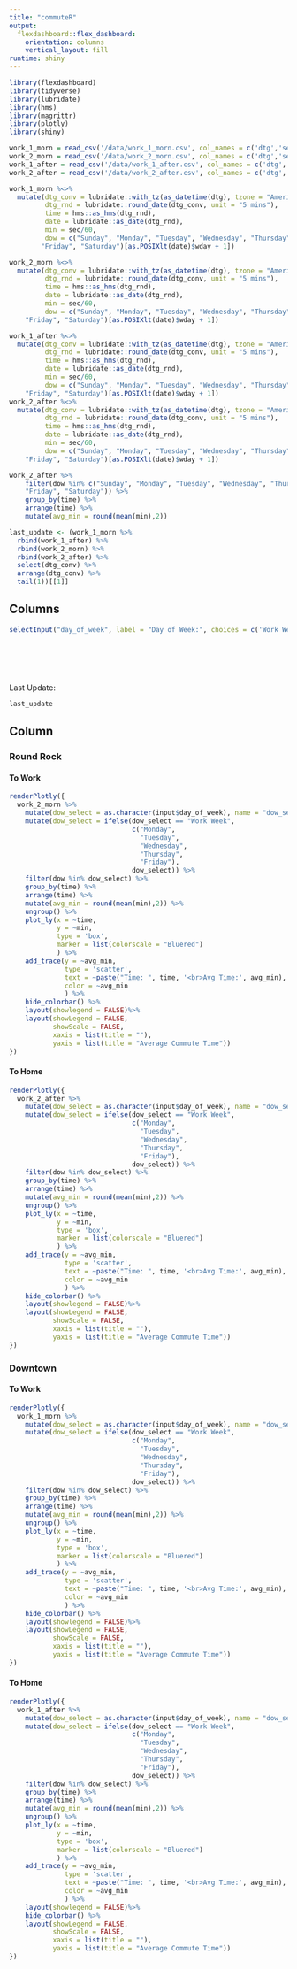 ```yaml
---
title: "commuteR"
output: 
  flexdashboard::flex_dashboard:
    orientation: columns
    vertical_layout: fill
runtime: shiny
---
```


```r
library(flexdashboard)
library(tidyverse)
library(lubridate)
library(hms)
library(magrittr)
library(plotly)
library(shiny)

work_1_morn = read_csv('/data/work_1_morn.csv', col_names = c('dtg','sec'))
work_2_morn = read_csv('/data/work_2_morn.csv', col_names = c('dtg','sec'))
work_1_after = read_csv('/data/work_1_after.csv', col_names = c('dtg','sec'))
work_2_after = read_csv('/data/work_2_after.csv', col_names = c('dtg','sec'))

work_1_morn %<>%
  mutate(dtg_conv = lubridate::with_tz(as_datetime(dtg), tzone = "America/Monterrey"),
         dtg_rnd = lubridate::round_date(dtg_conv, unit = "5 mins"),
         time = hms::as_hms(dtg_rnd),
         date = lubridate::as_date(dtg_rnd),
         min = sec/60,
         dow = c("Sunday", "Monday", "Tuesday", "Wednesday", "Thursday", 
        "Friday", "Saturday")[as.POSIXlt(date)$wday + 1])

work_2_morn %<>%
  mutate(dtg_conv = lubridate::with_tz(as_datetime(dtg), tzone = "America/Monterrey"),
         dtg_rnd = lubridate::round_date(dtg_conv, unit = "5 mins"),
         time = hms::as_hms(dtg_rnd),
         date = lubridate::as_date(dtg_rnd),
         min = sec/60,
         dow = c("Sunday", "Monday", "Tuesday", "Wednesday", "Thursday", 
    "Friday", "Saturday")[as.POSIXlt(date)$wday + 1])

work_1_after %<>%
  mutate(dtg_conv = lubridate::with_tz(as_datetime(dtg), tzone = "America/Monterrey"),
         dtg_rnd = lubridate::round_date(dtg_conv, unit = "5 mins"),
         time = hms::as_hms(dtg_rnd),
         date = lubridate::as_date(dtg_rnd),
         min = sec/60,
         dow = c("Sunday", "Monday", "Tuesday", "Wednesday", "Thursday", 
    "Friday", "Saturday")[as.POSIXlt(date)$wday + 1])
work_2_after %<>%
  mutate(dtg_conv = lubridate::with_tz(as_datetime(dtg), tzone = "America/Monterrey"),
         dtg_rnd = lubridate::round_date(dtg_conv, unit = "5 mins"),
         time = hms::as_hms(dtg_rnd),
         date = lubridate::as_date(dtg_rnd),
         min = sec/60,
         dow = c("Sunday", "Monday", "Tuesday", "Wednesday", "Thursday", 
    "Friday", "Saturday")[as.POSIXlt(date)$wday + 1])

work_2_after %>%
    filter(dow %in% c("Sunday", "Monday", "Tuesday", "Wednesday", "Thursday", 
    "Friday", "Saturday")) %>%
    group_by(time) %>%
    arrange(time) %>%
    mutate(avg_min = round(mean(min),2))

last_update <- (work_1_morn %>%
  rbind(work_1_after) %>%
  rbind(work_2_morn) %>%
  rbind(work_2_after) %>%
  select(dtg_conv) %>%
  arrange(dtg_conv) %>%
  tail(1))[[1]]
```

Columns {.sidebar data-width=300}
-----------------------------------------------------------------------

```r

selectInput("day_of_week", label = "Day of Week:", choices = c('Work Week',
                                                                        'Monday',
                                                                        'Tuesday',
                                                                        'Wednesday',
                                                                        'Thursday',
                                                                        'Friday'))
```
Last Update:
```r
last_update
```

Column {.tabset .tabset-fade}
-----------------------------------------------------------------------

### Round Rock

#### To Work
```r
renderPlotly({
  work_2_morn %>%
    mutate(dow_select = as.character(input$day_of_week), name = "dow_select") %>%
    mutate(dow_select = ifelse(dow_select == "Work Week", 
                               c("Monday", 
                                 "Tuesday", 
                                 "Wednesday", 
                                 "Thursday", 
                                 "Friday"), 
                               dow_select)) %>%
    filter(dow %in% dow_select) %>%
    group_by(time) %>%
    arrange(time) %>%
    mutate(avg_min = round(mean(min),2)) %>%
    ungroup() %>%
    plot_ly(x = ~time, 
            y = ~min, 
            type = 'box',
            marker = list(colorscale = "Bluered")
            ) %>%
    add_trace(y = ~avg_min,
              type = 'scatter',
              text = ~paste("Time: ", time, '<br>Avg Time:', avg_min),
              color = ~avg_min
              ) %>%
    hide_colorbar() %>%
    layout(showlegend = FALSE)%>%
    layout(showLegend = FALSE, 
           showScale = FALSE,
           xaxis = list(title = ""),
           yaxis = list(title = "Average Commute Time"))
})
```

#### To Home
```r
renderPlotly({
  work_2_after %>%
    mutate(dow_select = as.character(input$day_of_week), name = "dow_select") %>%
    mutate(dow_select = ifelse(dow_select == "Work Week", 
                               c("Monday", 
                                 "Tuesday", 
                                 "Wednesday", 
                                 "Thursday", 
                                 "Friday"), 
                               dow_select)) %>%
    filter(dow %in% dow_select) %>%
    group_by(time) %>%
    arrange(time) %>%
    mutate(avg_min = round(mean(min),2)) %>%
    ungroup() %>%
    plot_ly(x = ~time, 
            y = ~min, 
            type = 'box',
            marker = list(colorscale = "Bluered")
            ) %>%
    add_trace(y = ~avg_min,
              type = 'scatter',
              text = ~paste("Time: ", time, '<br>Avg Time:', avg_min),
              color = ~avg_min
              ) %>%
    hide_colorbar() %>%
    layout(showlegend = FALSE)%>%
    layout(showLegend = FALSE, 
           showScale = FALSE,
           xaxis = list(title = ""),
           yaxis = list(title = "Average Commute Time"))
})
```

### Downtown

#### To Work
```r
renderPlotly({
  work_1_morn %>%
    mutate(dow_select = as.character(input$day_of_week), name = "dow_select") %>%
    mutate(dow_select = ifelse(dow_select == "Work Week", 
                               c("Monday", 
                                 "Tuesday", 
                                 "Wednesday", 
                                 "Thursday", 
                                 "Friday"), 
                               dow_select)) %>%
    filter(dow %in% dow_select) %>%
    group_by(time) %>%
    arrange(time) %>%
    mutate(avg_min = round(mean(min),2)) %>%
    ungroup() %>%
    plot_ly(x = ~time, 
            y = ~min, 
            type = 'box',
            marker = list(colorscale = "Bluered")
            ) %>%
    add_trace(y = ~avg_min,
              type = 'scatter',
              text = ~paste("Time: ", time, '<br>Avg Time:', avg_min),
              color = ~avg_min
              ) %>%
    hide_colorbar() %>%
    layout(showlegend = FALSE)%>%
    layout(showLegend = FALSE, 
           showScale = FALSE,
           xaxis = list(title = ""),
           yaxis = list(title = "Average Commute Time"))
})
```

#### To Home
```r
renderPlotly({
  work_1_after %>%
    mutate(dow_select = as.character(input$day_of_week), name = "dow_select") %>%
    mutate(dow_select = ifelse(dow_select == "Work Week", 
                               c("Monday", 
                                 "Tuesday", 
                                 "Wednesday", 
                                 "Thursday", 
                                 "Friday"), 
                               dow_select)) %>%
    filter(dow %in% dow_select) %>%
    group_by(time) %>%
    arrange(time) %>%
    mutate(avg_min = round(mean(min),2)) %>%
    ungroup() %>%
    plot_ly(x = ~time, 
            y = ~min, 
            type = 'box',
            marker = list(colorscale = "Bluered")
            ) %>%
    add_trace(y = ~avg_min,
              type = 'scatter',
              text = ~paste("Time: ", time, '<br>Avg Time:', avg_min),
              color = ~avg_min
              ) %>%
    layout(showlegend = FALSE)%>%
    hide_colorbar() %>%
    layout(showLegend = FALSE, 
           showScale = FALSE,
           xaxis = list(title = ""),
           yaxis = list(title = "Average Commute Time"))
})
```